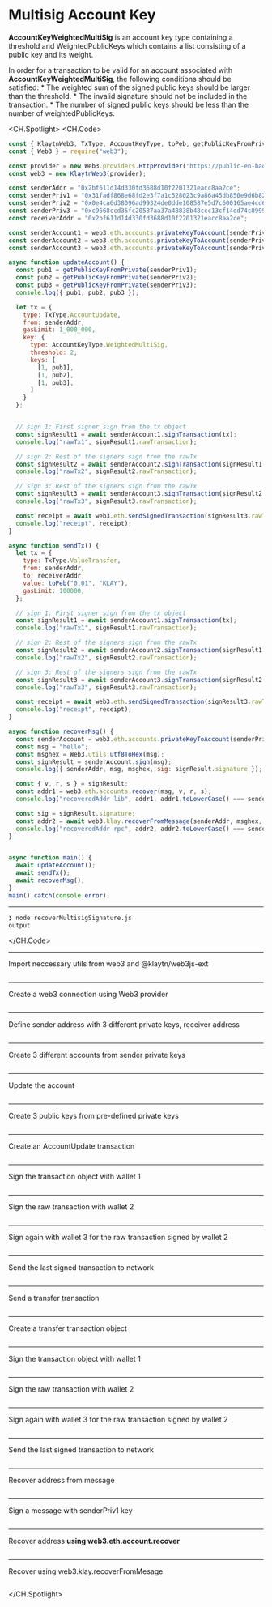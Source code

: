 # Multisig Account Key

**AccountKeyWeightedMultiSig** is an account key type containing a threshold and WeightedPublicKeys which contains a list consisting of a public key and its weight.

In order for a transaction to be valid for an account associated with **AccountKeyWeightedMultiSig**, the following conditions should be satisfied:
    * The weighted sum of the signed public keys should be larger than the threshold.
    * The invalid signature should not be included in the transaction.
    * The number of signed public keys should be less than the number of weightedPublicKeys.

<CH.Spotlight>
<CH.Code>

```js recoverMultisigSignature.js
const { KlaytnWeb3, TxType, AccountKeyType, toPeb, getPublicKeyFromPrivate } = require("@klaytn/web3js-ext");
const { Web3 } = require("web3");

const provider = new Web3.providers.HttpProvider("https://public-en-baobab.klaytn.net");
const web3 = new KlaytnWeb3(provider);

const senderAddr = "0x2bf611d14d330fd3688d10f2201321eacc8aa2ce";
const senderPriv1 = "0x31fadf868e68fd2e3f7a1c528023c9a86a45db850e9d6b82c1a82d4c75b469d1";
const senderPriv2 = "0x0e4ca6d38096ad99324de0dde108587e5d7c600165ae4cd6c2462c597458c2b8";
const senderPriv3 = "0xc9668ccd35fc20587aa37a48838b48ccc13cf14dd74c8999dd6a480212d5f7ac";
const receiverAddr = "0x2bf611d14d330fd3688d10f2201321eacc8aa2ce";

const senderAccount1 = web3.eth.accounts.privateKeyToAccount(senderPriv1);
const senderAccount2 = web3.eth.accounts.privateKeyToAccount(senderPriv2);
const senderAccount3 = web3.eth.accounts.privateKeyToAccount(senderPriv3);

async function updateAccount() {
  const pub1 = getPublicKeyFromPrivate(senderPriv1);
  const pub2 = getPublicKeyFromPrivate(senderPriv2);
  const pub3 = getPublicKeyFromPrivate(senderPriv3);
  console.log({ pub1, pub2, pub3 });

  let tx = {
    type: TxType.AccountUpdate,
    from: senderAddr,
    gasLimit: 1_000_000,
    key: {
      type: AccountKeyType.WeightedMultiSig,
      threshold: 2,
      keys: [
        [1, pub1],
        [1, pub2],
        [1, pub3],
      ]
    }
  };


  // sign 1: First signer sign from the tx object
  const signResult1 = await senderAccount1.signTransaction(tx);
  console.log("rawTx1", signResult1.rawTransaction);

  // sign 2: Rest of the signers sign from the rawTx
  const signResult2 = await senderAccount2.signTransaction(signResult1.rawTransaction);
  console.log("rawTx2", signResult2.rawTransaction);

  // sign 3: Rest of the signers sign from the rawTx
  const signResult3 = await senderAccount3.signTransaction(signResult2.rawTransaction);
  console.log("rawTx3", signResult3.rawTransaction);

  const receipt = await web3.eth.sendSignedTransaction(signResult3.rawTransaction);
  console.log("receipt", receipt);
}

async function sendTx() {
  let tx = {
    type: TxType.ValueTransfer,
    from: senderAddr,
    to: receiverAddr,
    value: toPeb("0.01", "KLAY"),
    gasLimit: 100000,
  };

  // sign 1: First signer sign from the tx object
  const signResult1 = await senderAccount1.signTransaction(tx);
  console.log("rawTx1", signResult1.rawTransaction);

  // sign 2: Rest of the signers sign from the rawTx
  const signResult2 = await senderAccount2.signTransaction(signResult1.rawTransaction);
  console.log("rawTx2", signResult2.rawTransaction);

  // sign 3: Rest of the signers sign from the rawTx
  const signResult3 = await senderAccount3.signTransaction(signResult2.rawTransaction);
  console.log("rawTx3", signResult3.rawTransaction);

  const receipt = await web3.eth.sendSignedTransaction(signResult3.rawTransaction);
  console.log("receipt", receipt);
}

async function recoverMsg() {
  const senderAccount = web3.eth.accounts.privateKeyToAccount(senderPriv1);
  const msg = "hello";
  const msghex = Web3.utils.utf8ToHex(msg);
  const signResult = senderAccount.sign(msg);
  console.log({ senderAddr, msg, msghex, sig: signResult.signature });

  const { v, r, s } = signResult;
  const addr1 = web3.eth.accounts.recover(msg, v, r, s);
  console.log("recoveredAddr lib", addr1, addr1.toLowerCase() === senderAccount.address.toLowerCase());

  const sig = signResult.signature;
  const addr2 = await web3.klay.recoverFromMessage(senderAddr, msghex, sig, "latest");
  console.log("recoveredAddr rpc", addr2, addr2.toLowerCase() === senderAccount.address.toLowerCase());
}


async function main() {
  await updateAccount();
  await sendTx();
  await recoverMsg();
}
main().catch(console.error);
```
---
```zsh output
❯ node recoverMultisigSignature.js
output
```
</CH.Code>


---
Import neccessary utils from web3 and @klaytn/web3js-ext
```js recoverMultisigSignature.js focus=1:2

```
---
Create a web3 connection using Web3 provider
```js recoverMultisigSignature.js focus=4:5

```
---
Define sender address with 3 different private keys, receiver address
```js recoverMultisigSignature.js focus=7:11

```
---
Create 3 different accounts from sender private keys
```js recoverMultisigSignature.js focus=13:15

```
---
Update the account
```js recoverMultisigSignature.js focus=98

```
---
Create 3 public keys from pre-defined private keys
```js recoverMultisigSignature.js focus=18:21

```
---
Create an AccountUpdate transaction
```js recoverMultisigSignature.js focus=23:36

```
---
Sign the transaction object with wallet 1
```js recoverMultisigSignature.js focus=39:41

```
---
Sign the raw transaction with wallet 2
```js recoverMultisigSignature.js focus=43:45

```
---
Sign again with wallet 3 for the raw transaction signed by wallet 2
```js recoverMultisigSignature.js focus=47:49

```
---
Send the last signed transaction to network
```js recoverMultisigSignature.js focus=51:52

```
---
Send a transfer transaction
```js recoverMultisigSignature.js focus=99

```
---
Create a transfer transaction object
```js recoverMultisigSignature.js focus=56:62

```
---
Sign the transaction object with wallet 1
```js recoverMultisigSignature.js focus=64:66

```
---
Sign the raw transaction with wallet 2
```js recoverMultisigSignature.js focus=68:70

```
---
Sign again with wallet 3 for the raw transaction signed by wallet 2
```js recoverMultisigSignature.js focus=72:74

```
---
Send the last signed transaction to network
```js recoverMultisigSignature.js focus=76:77

```

---
Recover address from message
```js recoverMultisigSignature.js focus=100

```
---
Sign a message with senderPriv1 key
```js recoverMultisigSignature.js focus=81:85

```
---
Recover address **using web3.eth.account.recover**
```js recoverMultisigSignature.js focus=87:89

```
---
Recover using web3.klay.recoverFromMesage
```js recoverMultisigSignature.js focus=91:93

```


</CH.Spotlight>
